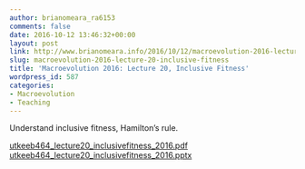 ```yaml
---
author: brianomeara_ra6153
comments: false
date: 2016-10-12 13:46:32+00:00
layout: post
link: http://www.brianomeara.info/2016/10/12/macroevolution-2016-lecture-20-inclusive-fitness/
slug: macroevolution-2016-lecture-20-inclusive-fitness
title: 'Macroevolution 2016: Lecture 20, Inclusive Fitness'
wordpress_id: 587
categories:
- Macroevolution
- Teaching
---
```


Understand inclusive fitness, Hamilton's rule.

[utkeeb464_lecture20_inclusivefitness_2016.pdf](http://brianomeara.info/wordpress_beta/wp-content/uploads/2016/10/UTKEEB464_Lecture20_InclusiveFitness_2016.pdf) [utkeeb464_lecture20_inclusivefitness_2016.pptx](http://brianomeara.info/wordpress_beta/wp-content/uploads/2016/10/UTKEEB464_Lecture20_InclusiveFitness_2016.pptx)
